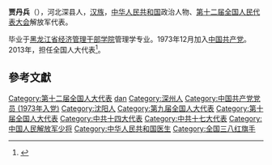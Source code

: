 '''贾丹兵'''（{{bd|1955年||}}），河北深县人，[[汉族|汉族]]，[[中华人民共和国|中华人民共和国]]政治人物、[[第十二届全国人民代表大会|第十二届全国人民代表大会]]解放军代表。

毕业于[[黑龙江省经济管理干部学院|黑龙江省经济管理干部学院]]管理学专业。1973年12月加入[[中国共产党|中国共产党]]。2013年，担任全国人大代表<ref>{{cite news|title=全国人大代表信息-贾丹兵|url= http://210.82.31.1:8084/delegate/viewDelegate.action?dbid=122931|accessdate=2013-04-05|newspaper=全国人大网}}{{Dead link|date=2020年1月 |bot=InternetArchiveBot |fix-attempted=yes }}</ref>。

==參考文獻==
{{reflist}}
{{中国政治人物小作品}}
{{DEFAULTSORT:jia danbing}}
[[Category:第十二届全国人大代表|Category:第十二届全国人大代表]]
[[Category:贾姓|dan]]
[[Category:深州人|Category:深州人]]
[[Category:中国共产党党员_(1973年入党)|Category:中国共产党党员 (1973年入党)]]
[[Category:沈阳人|Category:沈阳人]]
[[Category:第九届全国人大代表|Category:第九届全国人大代表]]
[[Category:第十届全国人大代表|Category:第十届全国人大代表]]
[[Category:中共十四大代表|Category:中共十四大代表]]
[[Category:中共十七大代表|Category:中共十七大代表]]
[[Category:中国人民解放军少将|Category:中国人民解放军少将]]
[[Category:中华人民共和国医生|Category:中华人民共和国医生]]
[[Category:全国三八红旗手|Category:全国三八红旗手]]